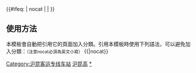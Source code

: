 {{鐵道路線| lua=1
| 模板名稱 = 沪昆客运专线
| 名稱 = [[沪昆客运专线|沪昆高速铁路]]
| 代表色 = #0033c9
| Logo = [[File:China_Railways.svg|17px]]
| 背景顏色 = #FFFFFF
| 車站列表 = 上海虹桥 ~ %[[七宝站 (铁路)|七宝线路所]]% ~ %春申线路所% ~ 松江南 ~ 金山北 ~ 嘉善南 ~ 嘉兴南 ~ 桐乡 ~ 海宁西 ~ 临平南 ~ %笕桥线路所% ~ 杭州东 ~ 杭州南 ~ %杭州南杭长线路所% ~ 诸暨 ~ 义乌 ~ %塘雅线路所% ~ %东孝线路所% ~ 金华 ~ 龙游站 (浙江省) ~ 衢州 ~ 江山 ~ 玉山南 ~ %京福线路所% ~ 上饶 ~ 弋阳 ~ 鹰潭北 ~ 抚州东 ~ 进贤南 ~ %横岗线路所% ~ 南昌西 ~ %向莆线路所% ~ 高安 ~ 新余北 ~ 宜春 ~ 萍乡北 ~ 醴陵东 ~ %长沙东南线路所% ~ 长沙南 ~ %长沙西北线路所% ~ 湘潭北 ~ 韶山南 ~ 娄底南 ~ 邵阳北 ~ 新化南 ~ 溆浦南 ~ 怀化南 ~ 芷江 ~ 新晃西 ~ 大宗坪 ~ 铜仁南 ~ 三穗 ~ 凱里南 ~ 貴定北 ~ 贵阳东 ~ 贵阳北 ~ ''贵安'' ~ 平坝南 ~ 安顺西 ~ 关岭 ~ 普安县 ~ 盘州 ~ 富源北 ~ 曲靖北 ~ 嵩明 ~ %小团山线路所% ~ blstart ~ 昆明南 ~ blline ~ 洛羊镇站 ~ 昆明东 ~ 昆明 ~ blend
}}<includeonly>{{#ifeq: {{{1}}} | nocat | <!--空--> | [[Category:沪昆客运专线车站]] }}</includeonly><noinclude>

==使用方法==
本模板會自動把引用它的頁面加入分類。引用本模板時使用下列語法，可以避免加入分類：<small>（注意nocat必須為英文小寫）</small>
<nowiki>{{</nowiki>{{PAGENAME}}<nowiki>|nocat}}</nowiki>
[[Category:中國鐵路路線模板|沪昆高]]
[[Category:沪昆客运专线车站|*]]
</noinclude>